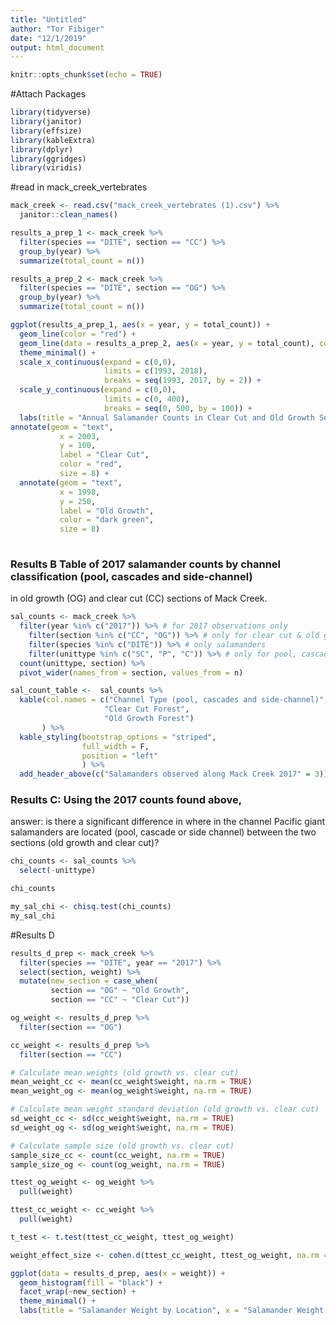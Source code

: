 ```yaml
---
title: "Untitled"
author: "Tor Fibiger"
date: "12/1/2019"
output: html_document
---
```


```r
knitr::opts_chunk$set(echo = TRUE)
```

#Attach Packages

```r

library(tidyverse)
library(janitor)
library(effsize)
library(kableExtra)
library(dplyr)
library(ggridges)
library(viridis)

```

#read in mack_creek_vertebrates

```r
mack_creek <- read.csv("mack_creek_vertebrates (1).csv") %>% 
  janitor::clean_names()
```



```r
results_a_prep_1 <- mack_creek %>% 
  filter(species == "DITE", section == "CC") %>% 
  group_by(year) %>% 
  summarize(total_count = n())

results_a_prep_2 <- mack_creek %>% 
  filter(species == "DITE", section == "OG") %>% 
  group_by(year) %>% 
  summarize(total_count = n())
```

```r
ggplot(results_a_prep_1, aes(x = year, y = total_count)) +
  geom_line(color = "red") +
  geom_line(data = results_a_prep_2, aes(x = year, y = total_count), color = "dark green") +
  theme_minimal() +
  scale_x_continuous(expand = c(0,0),
                     limits = c(1993, 2018),
                     breaks = seq(1993, 2017, by = 2)) +
  scale_y_continuous(expand = c(0,0),
                     limits = c(0, 400),
                     breaks = seq(0, 500, by = 100)) +
  labs(title = "Annual Salamander Counts in Clear Cut and Old Growth Sections of Mack Creek", x = "Year", y = "Salamander Count") +
annotate(geom = "text",
           x = 2003,
           y = 100,
           label = "Clear Cut",
           color = "red",
           size = 8) +
  annotate(geom = "text",
           x = 1998,
           y = 250,
           label = "Old Growth",
           color = "dark green",
           size = 8)
  
```

### Results B Table of 2017 salamander counts by channel classification (pool, cascades and side-channel) 
in old growth (OG) and clear cut (CC) sections of Mack Creek.
```r
sal_counts <- mack_creek %>% 
  filter(year %in% c("2017")) %>% # for 2017 observations only
    filter(section %in% c("CC", "OG")) %>% # only for clear cut & old growth forest
    filter(species %in% c("DITE")) %>% # only salamanders
    filter(unittype %in% c("SC", "P", "C")) %>% # only for pool, cascade, side channel 
  count(unittype, section) %>% 
  pivot_wider(names_from = section, values_from = n)
```

```r
sal_count_table <-  sal_counts %>% 
  kable(col.names = c("Channel Type (pool, cascades and side-channel)", 
                     "Clear Cut Forest", 
                     "Old Growth Forest")
       ) %>% 
  kable_styling(bootstrap_options = "striped", 
                full_width = F,
                position = "left"
                ) %>% 
  add_header_above(c("Salamanders observed along Mack Creek 2017" = 3))
```
### Results C: Using the 2017 counts found above,
answer: is there a significant difference in where in the channel Pacific giant salamanders are located (pool, cascade or side channel) between the two sections (old growth and clear cut)?
  
```r
chi_counts <- sal_counts %>% 
  select(-unittype)
```

```r
chi_counts

my_sal_chi <- chisq.test(chi_counts)
my_sal_chi
```


#Results D

```r
results_d_prep <- mack_creek %>% 
  filter(species == "DITE", year == "2017") %>% 
  select(section, weight) %>% 
  mutate(new_section = case_when(
         section == "OG" ~ "Old Growth",
         section == "CC" ~ "Clear Cut"))

og_weight <- results_d_prep %>% 
  filter(section == "OG")

cc_weight <- results_d_prep %>% 
  filter(section == "CC")

# Calculate mean weights (old growth vs. clear cut)
mean_weight_cc <- mean(cc_weight$weight, na.rm = TRUE)
mean_weight_og <- mean(og_weight$weight, na.rm = TRUE)

# Calculate mean weight standard deviation (old growth vs. clear cut)
sd_weight_cc <- sd(cc_weight$weight, na.rm = TRUE)
sd_weight_og <- sd(og_weight$weight, na.rm = TRUE)

# Calculate sample size (old growth vs. clear cut)
sample_size_cc <- count(cc_weight, na.rm = TRUE)
sample_size_og <- count(og_weight, na.rm = TRUE)

ttest_og_weight <- og_weight %>% 
  pull(weight)

ttest_cc_weight <- cc_weight %>% 
  pull(weight)

t_test <- t.test(ttest_cc_weight, ttest_og_weight)

weight_effect_size <- cohen.d(ttest_cc_weight, ttest_og_weight, na.rm = TRUE)

ggplot(data = results_d_prep, aes(x = weight)) +
  geom_histogram(fill = "black") +
  facet_wrap(~new_section) +
  theme_minimal() +
  labs(title = "Salamander Weight by Location", x = "Salamander Weight (grams)", y = "Count")
```

